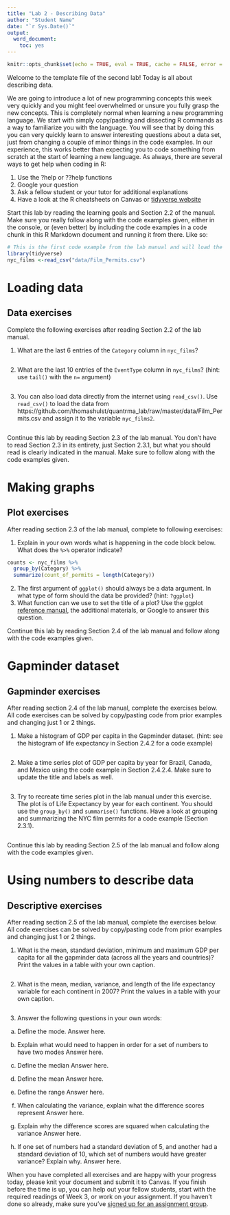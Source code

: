 ```yaml
---
title: "Lab 2 - Describing Data"
author: "Student Name"
date: "`r Sys.Date()`"
output:
  word_document:
    toc: yes
---
```


```r
knitr::opts_chunk$set(echo = TRUE, eval = TRUE, cache = FALSE, error = TRUE, message = FALSE, warning = TRUE, tidy = TRUE)
```

Welcome to the template file of the second lab! Today is all about describing data.

We are going to introduce a lot of new programming concepts this week very quickly and you might feel overwhelmed or unsure you fully grasp the new concepts. This is completely normal when learning a new programming language. We start with simply copy/pasting and dissecting R commands as a way to familiarize you with the language. You will see that by doing this you can very quickly learn to answer interesting questions about a data set, just from changing a couple of minor things in the code examples. In our experience, this works better than expecting you to code something from scratch at the start of learning a new language. As always, there are several ways to get help when coding in R:

1. Use the ?help or ??help functions
2. Google your question
3. Ask a fellow student or your tutor for additional explanations
4. Have a look at the R cheatsheets on Canvas or [tidyverse website](https://www.tidyverse.org)

Start this lab by reading the learning goals and Section 2.2 of the manual. Make sure you really follow along with the code examples given, either in the console, or (even better) by including the code examples in a code chunk in this R Markdown document and running it from there. Like so:

```r
# This is the first code example from the lab manual and will load the Film_Permits.csv file into R
library(tidyverse)
nyc_films <-read_csv("data/Film_Permits.csv")
```

# Loading data 

## Data exercises
Complete the following exercises after reading Section 2.2 of the lab manual. 

1. What are the last 6 entries of the `Category` column in `nyc_films`? 
```r

```

2. What are the last 10 entries of the `EventType` column in `nyc_films`? (hint: use `tail()` with the `n=` argument)
```r

```

3. You can also load data directly from the internet using `read_csv()`. Use `read_csv()` to load the data from https://github.com/thomashulst/quantrma_lab/raw/master/data/Film_Permits.csv and assign it to the variable `nyc_films2`.
```r

```

Continue this lab by reading Section 2.3 of the lab manual. You don't have to read Section 2.3 in its entirety, just Section 2.3.1, but what you should read is clearly indicated in the manual. Make sure to follow along with the code examples given. 

# Making graphs

## Plot exercises
After reading section 2.3 of the lab manual, complete to following exercises:

1. Explain in your own words what is happening in the code block below. What does the `%>%` operator indicate? 
```r
counts <- nyc_films %>% 
  group_by(Category) %>% 
  summarize(count_of_permits = length(Category))
```
2. The first argument of `ggplot()` should always be a data argument. In what type of form should the data be provided? (hint: `?ggplot`)
3. What function can we use to set the title of a plot? Use the ggplot [reference manual](https://ggplot2.tidyverse.org/reference/index.html), the additional materials, or Google to answer this question.

Continue this lab by reading Section 2.4 of the lab manual and follow along with the code examples given.

# Gapminder dataset

## Gapminder exercises
After reading section 2.4 of the lab manual, complete the exercises below. All code exercises can be solved by copy/pasting code from prior examples and changing just 1 or 2 things.  

1. Make a histogram of GDP per capita in the Gapminder dataset. (hint: see the histogram of life expectancy in Section 2.4.2 for a code example)
```r


```

2. Make a time series plot of GDP per capita by year for Brazil, Canada, and Mexico using the code example in Section 2.4.2.4. Make sure to update the title and labels as well.
```r


```

3. Try to recreate time series plot in the lab manual under this exercise. The plot is of Life Expectancy by year for each continent. You should use the `group_by()` and `summarise()` functions. Have a look at grouping and summarizing the NYC film permits for a code example (Section 2.3.1).
```r


```

Continue this lab by reading Section 2.5 of the lab manual and follow along with the code examples given.

# Using numbers to describe data

## Descriptive exercises
After reading section 2.5 of the lab manual, complete the exercises below. All code exercises can be solved by copy/pasting code from prior examples and changing just 1 or 2 things.  

1. What is the mean, standard deviation, minimum and maximum GDP per capita for all the gapminder data (across all the years and countries)? Print the values in a table with your own caption.
```r

```

2. What is the mean, median, variance, and length of the life expectancy variable for each continent in 2007? Print the values in a table with your own caption.
```r

```

3. Answer the following questions in your own words:

a. Define the mode.
Answer here.

b. Explain what would need to happen in order for a set of numbers to have two modes
Answer here.
  
c. Define the median 
Answer here.
  
d. Define the mean 
Answer here.
  
e. Define the range
Answer here.
  
f. When calculating the variance, explain what the difference scores represent
Answer here.
  
g. Explain why the difference scores are squared when calculating the variance
Answer here.
  
h. If one set of numbers had a standard deviation of 5, and another had a standard deviation of 10, which set of numbers would have greater variance? Explain why.
Answer here.

When you have completed all exercises and are happy with your progress today, please knit your document and submit it to Canvas. If you finish before the time is up, you can help out your fellow students, start with the required readings of Week 3, or work on your assignment. If you haven't done so already, make sure you've [signed up for an assignment group](https://canvas.eur.nl/courses/31825/assignments/118509).